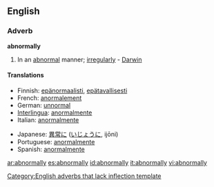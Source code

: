 ==English==

===Adverb===
'''abnormally'''[[Category:English adverbs that lack inflection template]]

# In an [[abnormal]] manner; [[irregularly]] - [[Darwin]]

====Translations====
{{trans-top|In an abnormal manner}}
*Finnish: [[epänormaalisti]], [[epätavallisesti]]
*French: [[anormalement]]
*German: [[unnormal]]
*[[Interlingua]]: [[anormalmente]]
*Italian: [[anormalmente]]
{{trans-mid}}
*Japanese: [[異常]]に ([[いじょう]]に, ijōni)
*Portuguese: [[anormalmente]]
*Spanish: [[anormalmente]]
{{trans-bottom}}

[[ar:abnormally]]
[[es:abnormally]]
[[id:abnormally]]
[[it:abnormally]]
[[vi:abnormally]]